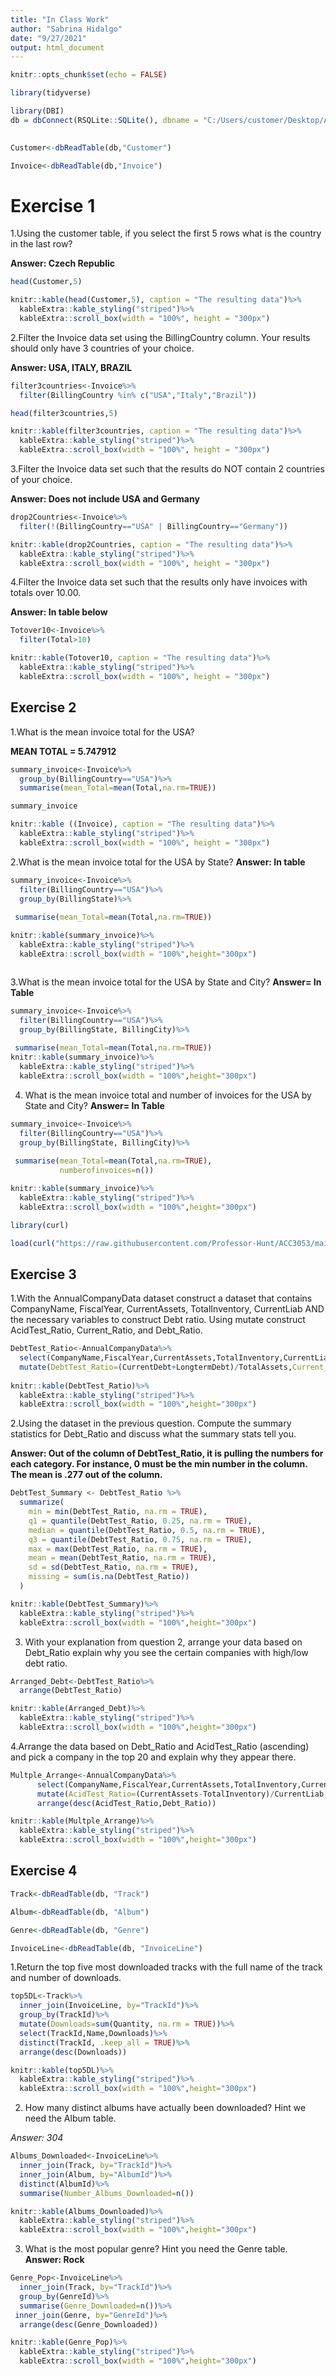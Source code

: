 ```yaml
---
title: "In Class Work"
author: "Sabrina Hidalgo"
date: "9/27/2021"
output: html_document
---
```


```r
knitr::opts_chunk$set(echo = FALSE)
```

```r
library(tidyverse)

library(DBI)
db = dbConnect(RSQLite::SQLite(), dbname = "C:/Users/customer/Desktop/ACC 8143/Data Manipulation/data/03-Data-file-classroom-exercise-Chinook_Sqlite.sqlite")
               
```

```r

Customer<-dbReadTable(db,"Customer")

Invoice<-dbReadTable(db,"Invoice")
```

# Exercise 1

1.Using the customer table, if you select the first 5 rows what is the country in the last row? 

**Answer: Czech Republic**

```r

head(Customer,5)

knitr::kable(head(Customer,5), caption = "The resulting data")%>%
  kableExtra::kable_styling("striped")%>%
  kableExtra::scroll_box(width = "100%", height = "300px")

```


2.Filter the Invoice data set using the BillingCountry column. Your results should only have 3 countries of your choice.

**Answer: USA, ITALY, BRAZIL**

```r

filter3countries<-Invoice%>%
  filter(BillingCountry %in% c("USA","Italy","Brazil"))

head(filter3countries,5)

knitr::kable(filter3countries, caption = "The resulting data")%>%
  kableExtra::kable_styling("striped")%>%
  kableExtra::scroll_box(width = "100%", height = "300px")

```


3.Filter the Invoice data set such that the results do NOT contain 2 countries of your choice.

**Answer: Does not include USA and Germany**
```r
drop2Countries<-Invoice%>%
  filter(!(BillingCountry=="USA" | BillingCountry=="Germany"))

knitr::kable(drop2Countries, caption = "The resulting data")%>%
  kableExtra::kable_styling("striped")%>%
  kableExtra::scroll_box(width = "100%", height = "300px")
```

4.Filter the Invoice data set such that the results only have invoices with totals over 10.00.

**Answer: In table below**
```r

Totover10<-Invoice%>%
  filter(Total>10)

knitr::kable(Totover10, caption = "The resulting data")%>%
  kableExtra::kable_styling("striped")%>%
  kableExtra::scroll_box(width = "100%", height = "300px")


```


## Exercise 2
1.What is the mean invoice total for the USA?

**MEAN TOTAL = 5.747912**
```r
summary_invoice<-Invoice%>%
  group_by(BillingCountry=="USA")%>%
  summarise(mean_Total=mean(Total,na.rm=TRUE))

summary_invoice 

knitr::kable ((Invoice), caption = "The resulting data")%>%
  kableExtra::kable_styling("striped")%>%
  kableExtra::scroll_box(width = "100%", height = "300px")


```

2.What is the mean invoice total for the USA by State?
**Answer: In table**

```r
summary_invoice<-Invoice%>%
  filter(BillingCountry=="USA")%>%
  group_by(BillingState)%>%
 
 summarise(mean_Total=mean(Total,na.rm=TRUE))

knitr::kable(summary_invoice)%>%
  kableExtra::kable_styling("striped")%>%
  kableExtra::scroll_box(width = "100%",height="300px")



```

3.What is the mean invoice total for the USA by State and City?
**Answer= In Table**
```r
summary_invoice<-Invoice%>%
  filter(BillingCountry=="USA")%>%
  group_by(BillingState, BillingCity)%>%
 
 summarise(mean_Total=mean(Total,na.rm=TRUE))
knitr::kable(summary_invoice)%>%
  kableExtra::kable_styling("striped")%>%
  kableExtra::scroll_box(width = "100%",height="300px")

```

4. What is the mean invoice total and number of invoices for the USA by State and City?
**Answer= In Table**

```r
summary_invoice<-Invoice%>%
  filter(BillingCountry=="USA")%>%
  group_by(BillingState, BillingCity)%>%
 
 summarise(mean_Total=mean(Total,na.rm=TRUE),
           numberofinvoices=n())

knitr::kable(summary_invoice)%>%
  kableExtra::kable_styling("striped")%>%
  kableExtra::scroll_box(width = "100%",height="300px")

```
```r
library(curl)

load(curl("https://raw.githubusercontent.com/Professor-Hunt/ACC3053/main/data/AnnualCompanyData.Rda"))
```


## Exercise 3

1.With the AnnualCompanyData dataset construct a dataset that contains CompanyName, FiscalYear, CurrentAssets, TotalInventory, CurrentLiab AND the necessary variables to construct Debt ratio. Using mutate construct AcidTest_Ratio, Current_Ratio, and Debt_Ratio.

```r
DebtTest_Ratio<-AnnualCompanyData%>%
  select(CompanyName,FiscalYear,CurrentAssets,TotalInventory,CurrentLiab,CurrentDebt,LongtermDebt,TotalAssets)%>%
  mutate(DebtTest_Ratio=(CurrentDebt+LongtermDebt)/TotalAssets,Current_Ratio=CurrentAssets/CurrentLiab,AcidTest_Ratio=(CurrentAssets-TotalInventory)/CurrentLiab )
  
knitr::kable(DebtTest_Ratio)%>%
  kableExtra::kable_styling("striped")%>%
  kableExtra::scroll_box(width = "100%",height="300px")

```


2.Using the dataset in the previous question. Compute the summary statistics for Debt_Ratio and discuss what the summary stats tell you.

**Answer: Out of the column of DebtTest_Ratio, it is pulling the numbers for each category. For instance, 0 must be the min number in the column. The mean is .277 out of the column.**

```r
DebtTest_Summary <- DebtTest_Ratio %>% 
  summarize(
    min = min(DebtTest_Ratio, na.rm = TRUE),
    q1 = quantile(DebtTest_Ratio, 0.25, na.rm = TRUE),
    median = quantile(DebtTest_Ratio, 0.5, na.rm = TRUE),
    q3 = quantile(DebtTest_Ratio, 0.75, na.rm = TRUE),
    max = max(DebtTest_Ratio, na.rm = TRUE),
    mean = mean(DebtTest_Ratio, na.rm = TRUE),
    sd = sd(DebtTest_Ratio, na.rm = TRUE),
    missing = sum(is.na(DebtTest_Ratio))
  )

knitr::kable(DebtTest_Summary)%>%
  kableExtra::kable_styling("striped")%>%
  kableExtra::scroll_box(width = "100%",height="300px")


```

3. With your explanation from question 2, arrange your data based on Debt_Ratio explain why you see the certain companies with high/low debt ratio.


```r

Arranged_Debt<-DebtTest_Ratio%>%
  arrange(DebtTest_Ratio)

knitr::kable(Arranged_Debt)%>%
  kableExtra::kable_styling("striped")%>%
  kableExtra::scroll_box(width = "100%",height="300px")

```

4.Arrange the data based on Debt_Ratio and AcidTest_Ratio (ascending) and pick a company in the top 20 and explain why they appear there.
```r
Multple_Arrange<-AnnualCompanyData%>%
      select(CompanyName,FiscalYear,CurrentAssets,TotalInventory,CurrentLiab,CurrentDebt,LongtermDebt,TotalAssets)%>%
      mutate(AcidTest_Ratio=(CurrentAssets-TotalInventory)/CurrentLiab,DebtTest_Ratio=(CurrentDebt+LongtermDebt)/TotalAssets)%>%
      arrange(desc(AcidTest_Ratio,Debt_Ratio))

knitr::kable(Multple_Arrange)%>%
  kableExtra::kable_styling("striped")%>%
  kableExtra::scroll_box(width = "100%",height="300px")


```

## Exercise 4

```r
Track<-dbReadTable(db, "Track")

Album<-dbReadTable(db, "Album")

Genre<-dbReadTable(db, "Genre")

InvoiceLine<-dbReadTable(db, "InvoiceLine")
```

1.Return the top five most downloaded tracks with the full name of the track and number of downloads.
```r
top5DL<-Track%>%
  inner_join(InvoiceLine, by="TrackId")%>%
  group_by(TrackId)%>%
  mutate(Downloads=sum(Quantity, na.rm = TRUE))%>%
  select(TrackId,Name,Downloads)%>%
  distinct(TrackId, .keep_all = TRUE)%>%
  arrange(desc(Downloads))

knitr::kable(top5DL)%>%
  kableExtra::kable_styling("striped")%>%
  kableExtra::scroll_box(width = "100%",height="300px")

```

2. How many distinct albums have actually been downloaded? Hint we need the Album table.

*Answer: 304*

```r
Albums_Downloaded<-InvoiceLine%>%
  inner_join(Track, by="TrackId")%>%
  inner_join(Album, by="AlbumId")%>%
  distinct(AlbumId)%>%
  summarise(Number_Albums_Downloaded=n())

knitr::kable(Albums_Downloaded)%>%
  kableExtra::kable_styling("striped")%>%
  kableExtra::scroll_box(width = "100%",height="300px")


```

3. What is the most popular genre? Hint you need the Genre table.
**Answer: Rock**
```r

Genre_Pop<-InvoiceLine%>%
  inner_join(Track, by="TrackId")%>%
  group_by(GenreId)%>%
  summarise(Genre_Downloaded=n())%>%
 inner_join(Genre, by="GenreId")%>%
  arrange(desc(Genre_Downloaded))

knitr::kable(Genre_Pop)%>%
  kableExtra::kable_styling("striped")%>%
  kableExtra::scroll_box(width = "100%",height="300px")
```






